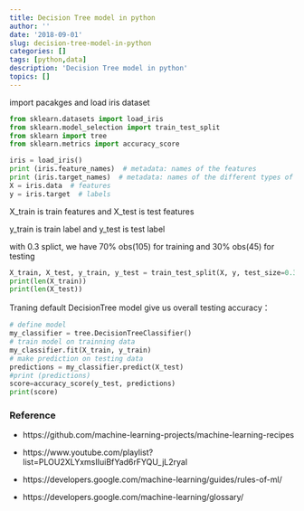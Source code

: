 ```yaml
---
title: Decision Tree model in python
author: ''
date: '2018-09-01'
slug: decision-tree-model-in-python
categories: []
tags: [python,data]
description: 'Decision Tree model in python'
topics: []
---
```


import pacakges and load iris dataset
```python
from sklearn.datasets import load_iris
from sklearn.model_selection import train_test_split
from sklearn import tree
from sklearn.metrics import accuracy_score

iris = load_iris()
print (iris.feature_names)  # metadata: names of the features
print (iris.target_names)  # metadata: names of the different types of flowers
X = iris.data  # features
y = iris.target  # labels
```


X_train is train features and X_test is test features

y_train is train label and y_test is test label

with 0.3 splict, we have 70% obs(105) for training and 30% obs(45) for testing
```python
X_train, X_test, y_train, y_test = train_test_split(X, y, test_size=0.3)
print(len(X_train))
print(len(X_test))
```
Traning default DecisionTree model give us overall testing accuracy：
```python
# define model
my_classifier = tree.DecisionTreeClassifier()
# train model on trainning data
my_classifier.fit(X_train, y_train)
# make prediction on testing data
predictions = my_classifier.predict(X_test)
#print (predictions)
score=accuracy_score(y_test, predictions)
print(score)

```





### Reference

- https://github.com/machine-learning-projects/machine-learning-recipes

- https://www.youtube.com/playlist?list=PLOU2XLYxmsIIuiBfYad6rFYQU_jL2ryal

- https://developers.google.com/machine-learning/guides/rules-of-ml/

- https://developers.google.com/machine-learning/glossary/